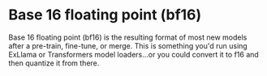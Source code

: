 # Base 16 floating point (bf16)

Base 16 floating point (bf16) is the resulting format of most new models after a pre-train, fine-tune, or merge. This is something you'd run using ExLlama or Transformers model loaders...or you could convert it to f16 and then quantize it from there.